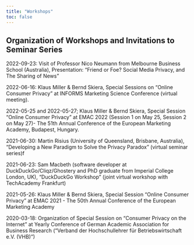 ```yaml
---
title: "Workshops"
toc: false
---
```


## Organization of Workshops and Invitations to Seminar Series

2022-09-23: Visit of Professor Nico Neumann from Melbourne Business
School (Australia), Presentation: "Friend or Foe? Social Media
Privacy, and The Sharing of News"

2022-06-16: Klaus Miller & Bernd Skiera, Special Sessions on "Online
Consumer Privacy" at INFORMS Marketing Science Conference (virtual
meeting).

2022-05-25 and 2022-05-27; Klaus Miller & Bernd Skiera, Special
Session "Online Consumer Privacy" at EMAC 2022 (Session 1 on May 25,
Session 2 on May 27)- The 51th Annual Conference of the European
Marketing Academy, Budapest, Hungary.

2021-06-30: Martin Risius (University of Queensland, Brisbane,
Australia), "Developing a New Paradigm to Solve the Privacy Paradox"
(virtual seminar series)f

2021-06-23: Sam Macbeth (software developer at
DuckDuckGo/Cliqz/Ghostery and PhD graduate from Imperial College
London, UK), "DuckDuckGo Workshop" (joint virtual workshop with
TechAcademy Frankfurt)

2021-05-26: Klaus Miller & Bernd Skiera, Special Session "Online
Consumer Privacy" at EMAC 2021 - The 50th Annual Conference of the
European Marketing Academy

2020-03-18: Organization of Special Session on "Consumer Privacy on
the Internet" at Yearly Conference of German Academic Association for
Business Research ("Verband der Hochschullehrer für Betriebswirtschaft
e.V. (VHB)")
